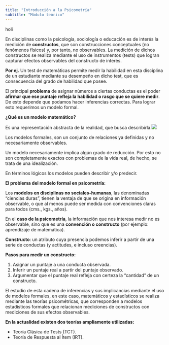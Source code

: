 ---
title: "Introducción a la Psicometría"
subtitle: "Módulo teórico"
---

holi

En disciplinas como la psicología, sociología o educación es de interés la medición de **constructos**, que son construcciones conceptuales (no fenómenos físicos) y, por tanto, no observables. La medición de dichos constructos se realiza mediante el uso de instrumentos (tests) que logran capturar efectos observables del constructo de interés.

**Por ej.** Un test de matemáticas permite medir la habilidad en esta disciplina de un estudiante mediante su desempeño en dicho test, que es consecuencia del grado de habilidad que posee.

El principal **problema** de asignar números a ciertas conductas es el poder **afirmar que ese puntaje refleja la habilidad o rasgo que se quiere medir**. De esto depende que podamos hacer inferencias correctas. Para lograr esto requerimos un modelo formal.

**¿Qué es un modelo matemático?**

Es una representación abstracta de la realidad, que busca describirla.![](images/IV-1.png)

Los modelos formales, son un conjunto de relaciones ya definidas y no necesariamente observables.

Un modelo necesariamente implica algún grado de reducción. Por esto no son completamente exactos con problemas de la vida real, de hecho, se trata de una idealización.

En términos lógicos los modelos pueden describir y/o predecir.

**El problema del modelo formal en psicometría:**

Los **modelos en disciplinas no sociales-humanas**, las denominadas “ciencias duras”, tienen la ventaja de que se origina en información observable, o que al menos puede ser medida con convenciones claras para todos (cms., kgs., años).

En el **caso de la psicometría**, la información que nos interesa medir no es observable, sino que es una **convención o constructo** (por ejemplo: aprendizaje de matemática).

**Constructo**: un atributo cuya presencia podemos inferir a partir de una serie de conductas (y actitudes, e incluso creencias).

**Pasos para medir un constructo:**

1.  Asignar un puntaje a una conducta observada.
2.  Inferir un puntaje real a partir del puntaje observado.
3.  Argumentar que el puntaje real refleja con certeza la “cantidad” de un constructo.

El estudio de esta cadena de inferencias y sus implicancias mediante el uso de modelos formales, en este caso, matemáticos y estadísticos se realiza mediante las teorías psicométricas, que corresponden a modelos estadísticos formales que relacionan mediciones de constructos con mediciones de sus efectos observables.

**En la actualidad existen dos teorías ampliamente utilizadas:**

-   Teoría Clásica de Tests (TCT).
-   Teoría de Respuesta al Ítem (IRT).
